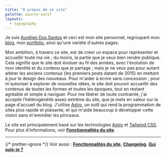 ```yaml
---
title: "À propos de ce site"
palette: source-serif
layouts:
  - typography
---
```


Je suis [Aurélien Dos Santos](/about) et ceci est mon site personnel, regroupant mon [blog](/), mon [portfolio](/portfolio), ainsi qu'une variété d'autres pages.

Mon ambition, à travers ce site, est de créer un espace pour représenter et accueillir toute ma vie ; du moins, la partie que je veux bien rendre publique. Cela signifie que le site doit évoluer au fil des années, avec l'évolution de mon identité et du contenu que je partage ; mais je ne veux pas pour autant altérer les anciens contenus (les premiers posts datant de 2015) en mettant à jour le design des nouveaux. Pour m'aider à écrire sans concession ; pour m'autoriser à explorer de nouvelles idées, le site doit pouvoir accueillir des contenus de toutes les formes et toutes les époques, tout en restant agréable et simple à naviguer. Pour me libérer de toute contrainte, j'ai accepté l'hétérogénéité assez extrême du site, que je mets en valeur sur la page d'accueil du blog. J'utilise [Astro](https://astro.build/), un outil qui rend la programmation de sites plus rapide et plaisante, et qui m'aide beaucoup à développer cette vision sans m'emmêler les pinceaux.

Le site est principalement basé sur les technologies [Astro](https://astro.build/) et [Tailwind <abbr>CSS</abbr>](https://tailwindcss.com/). Pour plus d'informations, voir [**Fonctionnalités du site**](/features).

---

{/* prettier-ignore */}
<sc>Voir aussi</sc> : [**Fonctionnalités du site**](/features), [**Changelog**](/changelog), [**Qui suis-je ?**](/about)
